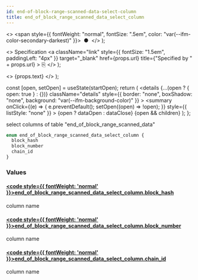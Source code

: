```yaml
---
id: end-of-block-range-scanned-data-select-column
title: end_of_block_range_scanned_data_select_column
---
```


<head>
  <meta content="noindex" name="robots" />
  <meta charset="utf-8" />
</head>

  <>
    <span style={{ fontWeight: "normal", fontSize: ".5em", color: "var(--ifm-color-secondary-darkest)" }}>
      &nbsp;●&nbsp;
    </span>
  </>
);

  <>
    Specification
    <a
      className="link"
      style={{ fontSize: "1.5em", paddingLeft: "4px" }}
      target="_blank"
      href={props.url}
      title={"Specified by " + props.url}
    >
      ⎘
    </a>
  </>
);

  <>
    <span className={props.class}>{props.text}</span>
  </>
);


  const [open, setOpen] = useState(startOpen);
  return (
    <details
      {...(open ? { open: true } : {})}
      className="details"
      style={{ border: "none", boxShadow: "none", background: "var(--ifm-background-color)" }}
    >
      <summary
        onClick={(e) => {
          e.preventDefault();
          setOpen((open) => !open);
        }}
        style={{ listStyle: "none" }}
      >
        {open ? dataOpen : dataClose}
      </summary>
      {open && children}
    </details>
  );
};

select columns of table "end_of_block_range_scanned_data"

```graphql
enum end_of_block_range_scanned_data_select_column {
  block_hash
  block_number
  chain_id
}
```

### Values

#### [<code style={{ fontWeight: 'normal' }}>end_of_block_range_scanned_data_select_column.<b>block_hash</b></code>](#)

column name

#### [<code style={{ fontWeight: 'normal' }}>end_of_block_range_scanned_data_select_column.<b>block_number</b></code>](#)

column name

#### [<code style={{ fontWeight: 'normal' }}>end_of_block_range_scanned_data_select_column.<b>chain_id</b></code>](#)

column name
